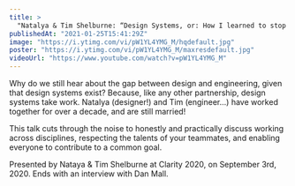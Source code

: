 ```yaml
---
title: >
  "Natalya & Tim Shelburne: “Design Systems, or: How I learned to stop fighting and love the team”"
publishedAt: "2021-01-25T15:41:29Z"
image: "https://i.ytimg.com/vi/pW1YL4YMG_M/hqdefault.jpg"
poster: "https://i.ytimg.com/vi/pW1YL4YMG_M/maxresdefault.jpg"
videoUrl: "https://www.youtube.com/watch?v=pW1YL4YMG_M"
---
```


Why do we still hear about the gap between design and engineering, given that design systems exist? Because, like any other partnership, design systems take work. Natalya (designer!) and Tim (engineer...) have worked together for over a decade, and are still married!

This talk cuts through the noise to honestly and practically discuss working across disciplines, respecting the talents of your teammates, and enabling everyone to contribute to a common goal.

Presented by Nataya & Tim Shelburne at Clarity 2020, on September 3rd, 2020. Ends with an interview with Dan Mall.
